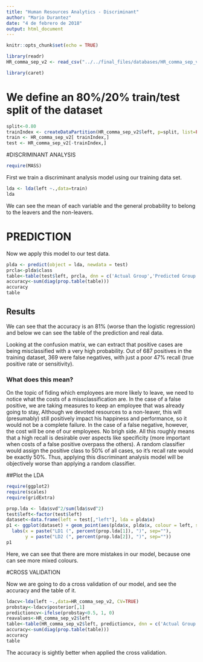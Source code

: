 ```yaml
---
title: "Human Resources Analytics - Discriminant"
author: "Mario Durantez"
date: "4 de febrero de 2018"
output: html_document
---
```


```r
knitr::opts_chunk$set(echo = TRUE)
```

```r
library(readr)
HR_comma_sep_v2 <- read_csv("../../final_files/databases/HR_comma_sep_v2.csv")
```

```r
library(caret)
```

# We define an 80%/20% train/test split of the dataset
```r
split<-0.80
trainIndex <- createDataPartition(HR_comma_sep_v2$left, p=split, list=FALSE)
train <- HR_comma_sep_v2[ trainIndex,]
test <- HR_comma_sep_v2[-trainIndex,]
```


#DISCRIMINANT ANALYSIS

```r
require(MASS)
```

First we train a discriminant analysis model using our training data set.

```r
lda <- lda(left ~.,data=train)
lda
```
We can see the mean of each variable and the general probability to belong to the leavers and the non-leavers.



# PREDICTION

Now we apply this model to our test data. 

```r
plda <- predict(object = lda, newdata = test)
prcla<-plda$class
table<-table(test$left, prcla, dnn = c('Actual Group','Predicted Group'))
accuracy<-sum(diag(prop.table(table)))
accuracy
table
```
## Results
We can see that the accuracy is an 81% (worse than the logistic regression) and below we can see the table of the prediction and real data.

Looking at the confusion matrix, we can extract that positive cases are being misclassified with a very high probability. Out of 687 positives in the training dataset, 369 were false negatives, with just a poor 47% recall (true positive rate or sensitivity).

### What does this mean?

On the topic of fiding which employees are more likely to leave, we need to notice what the costs of a missclassification are. In the case of a false positive, we are taking measures to keep an employee that was already going to stay, Although we devoted resources to a non-leaver, this will (presumably) still positively impact his happiness and performance, so it would not be a complete failure. In the case of a false negative, however, the cost will be one of our employees. No brigh side.
All this roughly means that a high recall is desirable over aspects like specificity (more important when costs of a false positive overpass the others).
A random classifier would assign the positive class to 50% of all cases, so it's recall rate would be exactly 50%. 
Thus, applying this discriminant analysis model will be objectively worse than applying a random classifier.

##Plot the LDA
```r
require(ggplot2)
require(scales)
require(gridExtra)
```
```r
prop.lda <- lda$svd^2/sum(lda$svd^2)
test$left<-factor(test$left)
dataset<-data.frame(left = test[,"left"], lda = plda$x)
p1 <- ggplot(dataset) + geom_point(aes(plda$x, plda$x, colour = left, shape = left), size = 2.5) + 
  labs(x = paste("LD1 (", percent(prop.lda[1]), ")", sep=""),
       y = paste("LD2 (", percent(prop.lda[2]), ")", sep=""))
p1
```

Here, we can see that there are more mistakes in our model, because one can see more mixed colours.

#CROSS VALIDATION

Now we are going to do a cross validation of our model, and see the accuracy and the table of it.
```r
ldacv<-lda(left ~.,data=HR_comma_sep_v2, CV=TRUE)
probstay<-ldacv$posterior[,1]
predictioncv<-ifelse(probstay<0.5, 1, 0)
reavalues<-HR_comma_sep_v2$left
table<-table(HR_comma_sep_v2$left, predictioncv, dnn = c('Actual Group','Predicted Group'))
accuracy<-sum(diag(prop.table(table)))
accuracy
table
```
The accuracy is sightly better when applied the cross validation. 
